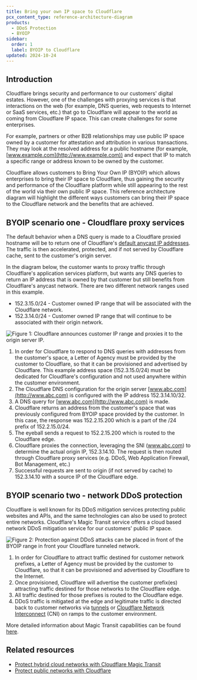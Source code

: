 ```yaml
---
title: Bring your own IP space to Cloudflare
pcx_content_type: reference-architecture-diagram
products:
  - DDoS Protection
  - BYOIP
sidebar:
  order: 1
  label: BYOIP to Cloudflare
updated: 2024-10-24
---
```


## Introduction

Cloudflare brings security and performance to our customers' digital estates. However, one of the challenges with proxying services is that interactions on the web (for example, DNS queries, web requests to Internet or SaaS services, etc.) that go to Cloudflare will appear to the world as coming from Cloudflare IP space. This can create challenges for some enterprises.

For example, partners or other B2B relationships may use public IP space owned by a customer for attestation and attribution in various transactions. They may look at the resolved address for a public hostname (for example, [www.example.com](http://www.example.com)) and expect that IP to match a specific range or address known to be owned by the customer.

Cloudflare allows customers to Bring Your Own IP (BYOIP) which allows enterprises to bring their IP space to Cloudflare, thus gaining the security and performance of the Cloudflare platform while still appearing to the rest of the world via their own public IP space. This reference architecture diagram will highlight the different ways customers can bring their IP space to the Cloudflare network and the benefits that are achieved.

## BYOIP scenario one \- Cloudflare proxy services

The default behavior when a DNS query is made to a Cloudflare proxied hostname will be to return one of Cloudflare's [default anycast IP addresses](https://www.cloudflare.com/ips/). The traffic is then accelerated, protected, and if not served by Cloudflare cache, sent to the customer's origin server.

In the diagram below, the customer wants to proxy traffic through Cloudflare's application services platform, but wants any DNS queries to return an IP address that is owned by that customer but still benefits from Cloudflare's anycast network. There are two different network ranges used in this example.

- 152.3.15.0/24 \- Customer owned IP range that will be associated with the Cloudflare network.
- 152.3.14.0/24 \- Customer owned IP range that will continue to be associated with their origin network.

![Figure 1: Cloudflare announces customer IP range and proxies it to the origin server IP.](~/assets/images/reference-architecture/bring-your-own-ip-space-to-cloudflare/figure1.svg "Figure 1: Cloudflare announces customer IP range and proxies it to the origin server IP.")

1. In order for Cloudflare to respond to DNS queries with addresses from the customer's space, a Letter of Agency must be provided by the customer to Cloudflare, so that it can be provisioned and advertised by Cloudflare. This example address space (152.3.15.0/24) must be dedicated for Cloudflare's configuration and not used anywhere within the customer environment.
2. The Cloudflare DNS configuration for the origin server [www.abc.com](http://www.abc.com) is configured with the IP address 152.3.14.10/32.
3. A DNS query for [www.abc.com](http://www.abc.com) is made.
4. Cloudflare returns an address from the customer's space that was previously configured from BYOIP space provided by the customer. In this case, the response was 152.2.15.200 which is a part of the /24 prefix of 152.2.15.0/24.
5. The eyeball sends a request to 152.2.15.200 which is routed to the Cloudflare edge.
6. Cloudflare proxies the connection, leveraging the SNI (www.abc.com) to determine the actual origin IP, 152.3.14.10. The request is then routed through Cloudflare proxy services (e.g. DDoS, Web Application Firewall, Bot Management, etc.)
7. Successful requests are sent to origin (if not served by cache) to 152.3.14.10 with a source IP of the Cloudflare edge.

## BYOIP scenario two \- network DDoS protection

Cloudflare is well known for its DDoS mitigation services protecting public websites and APIs, and the same technologies can also be used to protect entire networks. Cloudflare's Magic Transit service offers a cloud based network DDoS mitigation service for our customers' public IP space.

![Figure 2: Protection against DDoS attacks can be placed in front of the BYOIP range in front your Cloudflare tunneled network.](~/assets/images/reference-architecture/bring-your-own-ip-space-to-cloudflare/figure2.svg "Figure 2: Protection against DDoS attacks can be placed in front of the BYOIP range in front your Cloudflare tunneled network.")

1. In order for Cloudflare to attract traffic destined for customer network prefixes, a Letter of Agency must be provided by the customer to Cloudflare, so that it can be provisioned and advertised by Cloudflare to the Internet.
2. Once provisioned, Cloudflare will advertise the customer prefix(es) attracting traffic destined for those networks to the Cloudflare edge.
3. All traffic destined for those prefixes is routed to the Cloudflare edge.
4. DDoS traffic is mitigated at the edge and legitimate traffic is directed back to customer networks via [tunnels](/magic-wan/) or [Cloudflare Network Interconnect](/network-interconnect/) (CNI) on ramps to the customer environment.

More detailed information about Magic Transit capabilities can be found [here](/reference-architecture/architectures/magic-transit/).

## Related resources

- [Protect hybrid cloud networks with Cloudflare Magic Transit](/reference-architecture/diagrams/network/protect-hybrid-cloud-networks-with-cloudflare-magic-transit/)
- [Protect public networks with Cloudflare](/reference-architecture/diagrams/network/protect-public-networks-with-cloudflare/)
